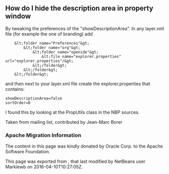 <!--

    Licensed to the Apache Software Foundation (ASF) under one
    or more contributor license agreements.  See the NOTICE file
    distributed with this work for additional information
    regarding copyright ownership.  The ASF licenses this file
    to you under the Apache License, Version 2.0 (the
    "License"); you may not use this file except in compliance
    with the License.  You may obtain a copy of the License at

      http://www.apache.org/licenses/LICENSE-2.0

    Unless required by applicable law or agreed to in writing,
    software distributed under the License is distributed on an
    "AS IS" BASIS, WITHOUT WARRANTIES OR CONDITIONS OF ANY
    KIND, either express or implied.  See the License for the
    specific language governing permissions and limitations
    under the License.

-->
==How do I hide the description area in property window==

By tweaking the preferences of the "showDescriptionArea". In any layer.xml file (for example the one of branding) add
<pre>
    &lt;folder name="Preferences"&gt;
        &lt;folder name="org"&gt;
            &lt;folder name="openide"&gt;
                &lt;file name="explorer.properties" url="explorer.properties"/&gt;
            &lt;/folder&gt;
        &lt;/folder&gt;
    &lt;/folder&gt;
</pre>
and then next to your layer.xml file create the explorer.properties that contains:
<pre>
showDescriptionArea=false
sortOrder=0
</pre>
I found this by looking at the PropUtils class in the NBP sources.

Taken from mailing list, contributed by Jean-Marc Borer

===Apache Migration Information===

The content in this page was kindly donated by Oracle Corp. to the
Apache Software Foundation.

This page was exported from , 
that last modified by NetBeans user Markiewb 
on 2016-04-10T10:27:05Z.

